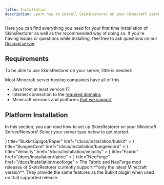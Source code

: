 ```yaml
---
title: Installation
description: Learn how to install SkinsRestorer on your Minecraft server.
---
```



Here you can find everything you need for your first time installation of SkinsRestorer as well as the recommended way
of doing so.
If you're having issues or questions while installing, feel
free to ask questions on our [Discord server](https://skinsrestorer.net/discord).

## Requirements

To be able to use SkinsRestorer on your server, little is needed:

<Callout emoji="📔">
  Most Minecraft server hosting companies have all of this.
</Callout>

- Java from at least version 17
- Internet connection to the [required domains](/docs/troubleshooting/cannot-fetch-new-skins)
- Minecraft versions and platforms [that we support](https://github.com/SkinsRestorer/SkinsRestorer/blob/HEAD/README.md#telescope-compatibility)

## Platform Installation

In this section, you can read how to set up SkinsRestorer on your Minecraft Server/Network!
Select your server type below to get started.

<Cards>
  <Card
    icon={
      <Image
        src="/platform/bukkit.png"
        alt="Bukkit/Spigot/Paper"
        width={24}
        height={24}
      />
    }
    title="Bukkit/Spigot/Paper"
    href="/docs/installation/bukkit"
  ></Card>
  <Card
    icon={
      <Image
        src="/platform/bungeecord.png"
        alt="BungeeCord"
        width={24}
        height={24}
      />
    }
    title="BungeeCord"
    href="/docs/installation/bungeecord"
  ></Card>
  <Card
    icon={
      <svg viewBox="0 0 34 34" fill="none" xmlns="http://www.w3.org/2000/svg">
        <g>
          <path
            fill="#1BBAE0"
            d="m15.949 15.137-4.22-5.758a.925.925 0 0 0-.93-.36l-6.731 1.36a.927.927 0 0 0-.625.458L.116 16.852a.924.924 0 0 0 .063.994l4.23 5.775a.926.926 0 0 0 .93.36l6.711-1.355a.925.925 0 0 0 .624-.46l3.339-6.032a.926.926 0 0 0-.064-.997Zm-4.64 5.791a.746.746 0 0 1-1.044-.16l-2.42-3.297a1.248 1.248 0 0 0-1.248-.484l-4.103.83a.748.748 0 0 1-.3-1.466l4.449-.9a1.249 1.249 0 0 0 .844-.617l2.232-4.032a.748.748 0 0 1 1.37.154.747.747 0 0 1-.063.568L8.97 15.25a1.249 1.249 0 0 0 .085 1.34l2.42 3.295a.748.748 0 0 1-.164 1.043Z"
          ></path>
          <path
            fill="#00A6CD"
            d="M33.276 17.716H19.403a.767.767 0 0 1 0-1.534h8.29a.768.768 0 0 0 0-1.535h-5.479a.767.767 0 1 1 0-1.534h8.3a.768.768 0 0 0 0-1.535H13.34l2.608 3.56a.925.925 0 0 1 .064.994l-3.339 6.032a.919.919 0 0 1-.109.156H29.13a.767.767 0 1 0 0-1.534h-4.177a.768.768 0 1 1 0-1.535h8.323a.769.769 0 1 0 0-1.535ZM30.01 16.182a.767.767 0 1 0 0-1.534.767.767 0 0 0 0 1.534Z"
          ></path>
        </g>
      </svg>
    }
    title="Velocity"
    href="/docs/installation/velocity"
  ></Card>
  <Card
    icon={
      <Image
        src="/platform/fabric.svg"
        alt="Fabric"
        width={24}
        height={24}
      />
    }
    title="Fabric"
    href="/docs/installation/fabric"
  ></Card>
  <Card
    icon={
      <Image
        src="/platform/neoforge.svg"
        alt="NeoForge"
        width={24}
        height={24}
      />
    }
    title="NeoForge"
    href="/docs/installation/neoforge"
  ></Card>
</Cards>

<Callout type="warning" emoji="🆕">
  The Fabric and NeoForge mod releases of SkinsRestorer currently support **only the latest Minecraft version**. They
  provide the same features as the Bukkit plugin when used on that supported release.
</Callout>
